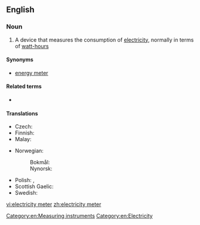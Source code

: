 ==English==

===Noun===
{{wikipedia}}
{{en-noun}}

# A device that measures the consumption of [[electricity]], normally in terms of [[watt-hour]]s

====Synonyms====
* [[energy meter]]

====Related terms====
* {{l|en|smart meter}}

====Translations====
{{trans-top|a device that measures the consumption of electricity}}
* Czech: {{t+|cs|elektroměr|m}}
* Finnish: {{t+|fi|sähkömittari}}
* Malay: {{t|ms|meter keelektrikan}}
{{trans-mid}}
* Norwegian:
*: Bokmål: {{t|nb|strømmåler|m}}
*: Nynorsk: {{t|nn|straummålar|m}}
* Polish: {{t|pl|licznik prądu|m}}, {{t|pl|licznik energii elektrycznej|m}}
* Scottish Gaelic: {{t|gd|meidheadair-dealain|m}}
* Swedish: {{t|sv|elmätare|c}}
{{trans-bottom}}

[[Category:en:Measuring instruments]]
[[Category:en:Electricity]]

[[vi:electricity meter]]
[[zh:electricity meter]]